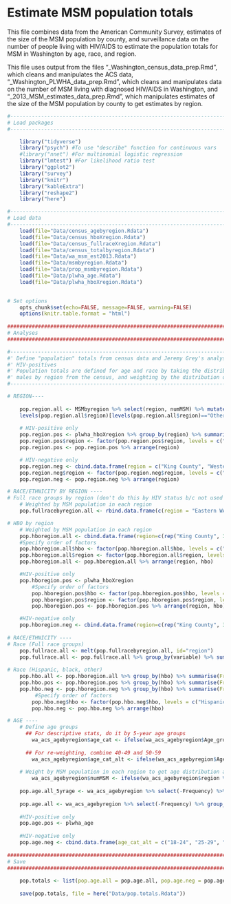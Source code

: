 # Estimate MSM population totals
This file combines data from the American Community Survey, estimates of the size of the MSM population by county, and surveillance data on the number of people living with HIV/AIDS to estimate the population totals for MSM in Washington by age, race, and region.

This file uses output from the files "_Washington_census_data_prep.Rmd", which cleans and manipulates the ACS data, "_Washington_PLWHA_data_prep.Rmd", which cleans and manipulates data on the number of MSM living with diagnosed HIV/AIDS in Washington, and "_2013_MSM_estimates_data_prep.Rmd", which manipulates estimates of the size of the MSM population by county to get estimates by region.
```r

#-----------------------------------------------------------------------------------
# Load packages
#-----------------------------------------------------------------------------------

    library("tidyverse")
    library("psych") #To use "describe" function for continuous vars
    #library("nnet") #For multinomial logistic regression
    library("lmtest") #For likelihood ratio test
    library("ggplot2")
    library("survey")
    library("knitr")
    library("kableExtra")
    library("reshape2")
    library("here")

#-----------------------------------------------------------------------------------
# Load data
#-----------------------------------------------------------------------------------
    load(file="Data/census_agebyregion.Rdata")
    load(file="Data/census_hboXregion.Rdata")
    load(file="Data/census_fullraceXregion.Rdata")
    load(file="Data/census_totalbyregion.Rdata")
    load(file="Data/wa_msm_est2013.Rdata")
    load(file="Data/msmbyregion.Rdata")
    load(file="Data/prop_msmbyregion.Rdata")
    load(file="Data/plwha_age.Rdata")
    load(file="Data/plwha_hboXregion.Rdata")

    
# Set options
    opts_chunk$set(echo=FALSE, message=FALSE, warning=FALSE)
    options(knitr.table.format = "html") 
    
####################################################################################
# Analyses
####################################################################################

#-----------------------------------------------------------------------------------
#' Define "population" totals from census data and Jeremy Grey's analysis, and subtracting
#' HIV-positives
#' Population totals are defined for age and race by taking the distribution among all
#' males by region from the census, and weighting by the distribution of MSM in each region
#-----------------------------------------------------------------------------------

# REGION----
    
    pop.region.all <- MSMbyregion %>% select(region, numMSM) %>% mutate(total = round(numMSM)) %>% select(-numMSM)
    levels(pop.region.all$region)[levels(pop.region.all$region)=="Other Western WA"] <- "Western WA"
    
    # HIV-positive only
    pop.region.pos <- plwha_hboXregion %>% group_by(region) %>% summarise("total" = sum(Freq))
    pop.region.pos$region <- factor(pop.region.pos$region, levels = c("King County", "Western WA", "Eastern WA"))
    pop.region.pos <- pop.region.pos %>% arrange(region)

    # HIV-negative only
    pop.region.neg <- cbind.data.frame(region = c("King County", "Western WA", "Eastern WA"), total = c(round(pop.region.all$total[pop.region.all$region %in% "King County"] - pop.region.pos$total[pop.region.pos$region %in% "King County"]), round(pop.region.all$total[pop.region.all$region %in% "Western WA"] - pop.region.pos$total[pop.region.pos$region %in% "Western WA"]), round(pop.region.all$total[pop.region.all$region %in% "Eastern WA"] - pop.region.pos$total[pop.region.pos$region %in% "Eastern WA"])))
    pop.region.neg$region <- factor(pop.region.neg$region, levels = c("King County", "Western WA", "Eastern WA"))
    pop.region.neg <- pop.region.neg %>% arrange(region)

# RACE/ETHNICITY BY REGION ----
# Full race groups by region (don't do this by HIV status b/c not used for re-weighting - only for descriptives)
    # Weighted by MSM population in each region
    pop.fullracebyregion.all <- rbind.data.frame(c(region = "Eastern WA", wa_acs_fullracebyregion_percent[1,2:9]*pop.region.all$total[pop.region.all$region %in% "Eastern WA"]), c(region = "King County", wa_acs_fullracebyregion_percent[2,2:9]*pop.region.all$total[pop.region.all$region %in% "King County"]), c(region = "Western WA", wa_acs_fullracebyregion_percent[3,2:9]*pop.region.all$total[pop.region.all$region %in% "Western WA"]))

# HBO by region
    # Weighted by MSM population in each region
    pop.hboregion.all <- cbind.data.frame(region=c(rep("King County", 3), rep("Western WA", 3), rep("Eastern WA", 3)), hbo=c(rep(c("Hispanic", "Black", "Other"), 3)), Freq=c(wa_acs_hbobyregion$Percent_Hispanic[wa_acs_hbobyregion$region %in% "King County"]*pop.region.all$total[pop.region.all$region %in% "King County"], wa_acs_hbobyregion$Percent_black[wa_acs_hbobyregion$region %in% "King County"]*pop.region.all$total[pop.region.all$region %in% "King County"], wa_acs_hbobyregion$Percent_other[wa_acs_hbobyregion$region %in% "King County"]*pop.region.all$total[pop.region.all$region %in% "King County"], wa_acs_hbobyregion$Percent_Hispanic[wa_acs_hbobyregion$region %in% "Other Western"]*pop.region.all$total[pop.region.all$region %in% "Western WA"], wa_acs_hbobyregion$Percent_black[wa_acs_hbobyregion$region %in% "Other Western"]*pop.region.all$total[pop.region.all$region %in% "Western WA"], wa_acs_hbobyregion$Percent_other[wa_acs_hbobyregion$region %in% "Other Western"]*pop.region.all$total[pop.region.all$region %in% "Western WA"], wa_acs_hbobyregion$Percent_Hispanic[wa_acs_hbobyregion$region %in% "Eastern"]*pop.region.all$total[pop.region.all$region %in% "Eastern WA"], wa_acs_hbobyregion$Percent_black[wa_acs_hbobyregion$region %in% "Eastern"]*pop.region.all$total[pop.region.all$region %in% "Eastern WA"], wa_acs_hbobyregion$Percent_other[wa_acs_hbobyregion$region %in% "Eastern"]*pop.region.all$total[pop.region.all$region %in% "Eastern WA"]))
    #Specify order of factors
    pop.hboregion.all$hbo <- factor(pop.hboregion.all$hbo, levels = c("Hispanic", "Black", "Other"))
    pop.hboregion.all$region <- factor(pop.hboregion.all$region, levels = c("King County", "Western WA", "Eastern WA"))
    pop.hboregion.all <- pop.hboregion.all %>% arrange(region, hbo)

    #HIV-positive only
    pop.hboregion.pos <- plwha_hboXregion
        #Specify order of factors
        pop.hboregion.pos$hbo <- factor(pop.hboregion.pos$hbo, levels = c("Hispanic", "Black", "Other"))
        pop.hboregion.pos$region <- factor(pop.hboregion.pos$region, levels = c("King County", "Western WA", "Eastern WA"))
        pop.hboregion.pos <- pop.hboregion.pos %>% arrange(region, hbo)

    #HIV-negative only
    pop.hboregion.neg <- cbind.data.frame(region=c(rep("King County", 3), rep("Western WA", 3), rep("Eastern WA", 3)), hbo=c(rep(c("Hispanic", "Black", "Other"), 3)), Freq=c(round(pop.hboregion.all[1:3, 3] - pop.hboregion.pos[1:3, 3]), round(pop.hboregion.all[4:6, 3] - pop.hboregion.pos[4:6, 3]), round(pop.hboregion.all[7:9, 3] - pop.hboregion.pos[7:9, 3])))
    
# RACE/ETHNICITY ----
# Race (Full race groups)
    pop.fullrace.all <- melt(pop.fullracebyregion.all, id="region")
    pop.fullrace.all <- pop.fullrace.all %>% group_by(variable) %>% summarise(total = sum(value)) %>% mutate(percent = total/sum(total))
    
# Race (Hispanic, black, other)
    pop.hbo.all <- pop.hboregion.all %>% group_by(hbo) %>% summarise(Freq=sum(Freq))
    pop.hbo.pos <- pop.hboregion.pos %>% group_by(hbo) %>% summarise(Freq=sum(Freq))
    pop.hbo.neg <- pop.hboregion.neg %>% group_by(hbo) %>% summarise(Freq=sum(Freq))
         #Specify order of factors
        pop.hbo.neg$hbo <- factor(pop.hbo.neg$hbo, levels = c("Hispanic", "Black", "Other"))
        pop.hbo.neg <- pop.hbo.neg %>% arrange(hbo)

# AGE ----
    # Define age groups
      ## For descriptive stats, do it by 5-year age groups
        wa_acs_agebyregion$age_cat <- ifelse(wa_acs_agebyregion$Age_group %in% "males.40to44", "40-44", ifelse(wa_acs_agebyregion$Age_group %in% "males.45to49", "45-49", ifelse(wa_acs_agebyregion$Age_group %in% "males.50to54", "50-54", ifelse(wa_acs_agebyregion$Age_group %in% "males.55to59", "55-59", ifelse(wa_acs_agebyregion$Age_group %in% "males.18to24", "18-24", ifelse(wa_acs_agebyregion$Age_group %in% "males.25to29", "25-29", ifelse(wa_acs_agebyregion$Age_group %in% "males.30to34", "30-34", ifelse(wa_acs_agebyregion$Age_group %in% "males.35to39", "35-39", NA))))))))
    
      ## For re-weighting, combine 40-49 and 50-59
        wa_acs_agebyregion$age_cat_alt <- ifelse(wa_acs_agebyregion$Age_group %in% c("males.40to44", "males.45to49"), "40-49", ifelse(wa_acs_agebyregion$Age_group %in% c("males.50to54", "males.55to59"), "50-59", ifelse(wa_acs_agebyregion$Age_group %in% "males.18to24", "18-24", ifelse(wa_acs_agebyregion$Age_group %in% "males.25to29", "25-29", ifelse(wa_acs_agebyregion$Age_group %in% "males.30to34", "30-34", ifelse(wa_acs_agebyregion$Age_group %in% "males.35to39", "35-39", NA))))))
        
    # Weight by MSM population in each region to get age distribution among MSM
        wa_acs_agebyregion$numMSM <- ifelse(wa_acs_agebyregion$region %in% "Eastern", round(wa_acs_agebyregion$Percent*pop.region.all$total[pop.region.all$region %in% "Eastern WA"]), ifelse(wa_acs_agebyregion$region %in% "King County", round(wa_acs_agebyregion$Percent*pop.region.all$total[pop.region.all$region %in% "King County"]), ifelse(wa_acs_agebyregion$region %in% "Other Western", round(wa_acs_agebyregion$Percent*pop.region.all$total[pop.region.all$region %in% "Western WA"]), NA)))
        
    pop.age.all_5yrage <- wa_acs_agebyregion %>% select(-Frequency) %>% group_by(age_cat) %>% summarise(Freq = sum(numMSM))
        
    pop.age.all <- wa_acs_agebyregion %>% select(-Frequency) %>% group_by(age_cat_alt) %>% summarise(Freq = sum(numMSM))
    
    #HIV-positive only
    pop.age.pos <- plwha_age
    
    #HIV-negative only
    pop.age.neg <- cbind.data.frame(age_cat_alt = c("18-24", "25-29", "30-34", "35-39", "40-49", "50-59"), Freq = c(round(pop.age.all$Freq - pop.age.pos$Freq)))    
    
####################################################################################
# Save
####################################################################################
    
    pop.totals <- list(pop.age.all = pop.age.all, pop.age.neg = pop.age.neg, pop.age.pos = pop.age.pos, pop.age.all_5yrage = pop.age.all_5yrage, pop.fullrace.all = pop.fullrace.all, pop.fullracebyregion.all = pop.fullracebyregion.all, pop.hbo.all = pop.hbo.all, pop.hbo.neg = pop.hbo.neg, pop.hbo.pos = pop.hbo.pos, pop.hboregion.all = pop.hboregion.all, pop.hboregion.neg = pop.hboregion.neg, pop.hboregion.pos = pop.hboregion.pos, pop.region.all = pop.region.all, pop.region.neg = pop.region.neg, pop.region.pos = pop.region.pos)
    
    save(pop.totals, file = here("Data/pop.totals.Rdata"))
```
